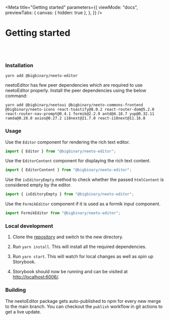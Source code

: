 
<Meta
  title="Getting started"
  parameters={{
    viewMode: "docs",
    previewTabs: {
      canvas: { hidden: true },
    },
  }}
/>

# Getting started

<br />
<br />

### **Installation**

<div className="sbdocs-install-code">

```
yarn add @bigbinary/neeto-editor
```

</div>

neetoEditor has few peer dependencies which are required to use neetoEditor properly. Install the peer dependencies using the below command:

<div className="sbdocs-install-code">

```
yarn add @bigbinary/neetoui @bigbinary/neeto-commons-frontend @bigbinary/neeto-icons react-toastify@8.0.2 react-router-dom@5.2.0 react-router-nav-prompt@0.4.1 formik@2.2.9 antd@4.18.7 yup@0.32.11 ramda@0.28.0 axios@0.27.2 i18next@21.7.0 react-i18next@11.16.8
```

</div>

### **Usage**

Use the `Editor` component for rendering the rich text editor.

```jsx
import { Editor } from "@bigbinary/neeto-editor";
```

Use the `EditorContent` component for displaying the rich text content.

```jsx
import { EditorContent } from "@bigbinary/neeto-editor";
```

Use the `isEditoryEmpty` method to check whether the passed `htmlContent` is
considered empty by the editor.

```jsx
import { isEditoryEmpty } from "@bigbinary/neeto-editor";
```

Use the `FormikEditor` component if it is used as a formik input component.

```jsx
import FormikEditor from "@bigbinary/neeto-editor";
```

### **Local development**

1. Clone the [repository](https://github.com/bigbinary/neeto-editor) and switch
   to the new directory.

2. Run `yarn install`. This will install all the required dependencies.

3. Run `yarn start`. This will watch for local changes as well as spin up
   Storybook.

4. Storybook should now be running and can be visited at
   [http://localhost:6006/](http://localhost:6006/).

### **Building**

The neetoEditor package gets auto-published to npm for every new merge to the
main branch. You can checkout the `publish` workflow in git actions to get a
live update.
